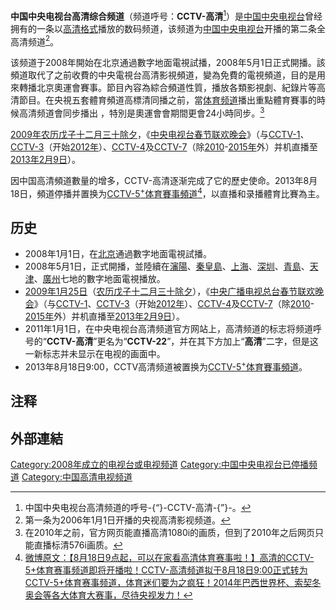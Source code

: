 {{Refimprove|time=2021-06-11T10:09:01+00:00}}
{{TV channel|中国中央电视台|state=end}}
{{distinguish|中国中央电视台高清影视频道}}
{{頻道資訊
| 頻道名稱         = 中國中央電視-{台}-高清综合頻道<br>CCTV-高清
| 頻道圖片檔案     = 
| 頻道圖片尺寸     = 
| 頻道圖片名稱     =  CCTV-高清
| 所屬國家         = {{CHN}}
| 總部所在         = {{CHN}}[[北京市|北京市]]
| 播放地區         = {{CHNML}}
| 試播日期         = 2008年1月1日
| 開播日期         = 2008年5月1日
| 停播日期         = 2013年8月18日
| 頻道呼號	= CCTV-高清
| 視頻格式         = 
| 收視率           = 
| 收視率調查時間   = 
| 收視率資料來源   = 
| 頻道口號         = 
| 擁有者           = [[中国中央电视台|中国中央电视台]]
| 持股者           = 
| 前頻道名稱       = [[中国中央电视台高清影视频道|中国中央电视台高清影视频道]]
| 被取代名稱       = [[中国中央电视台体育赛事頻道|中国中央电视台体育赛事頻道]]
| 集團同類頻道     = 
| 重播服務頻道     = 
| 頻道官方網站     = 
| 備註             = 
}}
'''中国中央电视台高清综合频道'''（频道呼号：'''CCTV-高清'''<ref>中国中央电视台高清频道的呼号-{“}-CCTV-高清-{”}-。</ref>）是[[中国中央电视台|中国中央电视台]]曾经拥有的一条以[[高清晰度电视|高清格式]]播放的数码频道，该频道为[[中国中央电视台|中国中央电视台]]开播的第二条全高清频道<ref>第一条为2006年1月1日开播的央视高清影视频道。</ref>。

该频道于2008年開始在北京通過數字地面電視試播，2008年5月1日正式開播。該頻道取代了之前收費的中央電視台高清影視頻道，變為免費的電視頻道，目的是用來轉播北京奧運會賽事。節目內容為綜合頻道性質，播放各類影視劇、紀錄片等高清節目。在央視五套體育頻道高標清同播之前，當[[中国中央电视台体育频道|体育频道]]播出重點體育賽事的時候高清频道會同步播出 ，特別是奧運會會期間更會24小時同步。<ref>在2010年之前，官方网页能直播高清1080i的画质，但到了2010年之后网页只能直播标清576i画质。</ref>

[[2009年中国中央电视台春节联欢晚会|2009年]][[农历|农历]][[戊子|戊子]][[十二月三十|十二月三十]][[除夕|除夕]]，《[[中央电视台春节联欢晚会|中央电视台春节联欢晚会]]》（与[[中国中央电视台综合频道|CCTV-1]]、[[中国中央电视台综艺频道|CCTV-3]]（开始[[2012年中国中央电视台春节联欢晚会|2012年]]）、[[中国中央电视台中文国际频道|CCTV-4]]及[[中国中央电视台军事·农业频道|CCTV-7]]（除[[2010年中国中央电视台春节联欢晚会|2010]]-[[2015年中国中央电视台春节联欢晚会|2015年]]外）并机直播至[[2013年中国中央电视台春节联欢晚会|2013年2月9日]]）。

因中国高清頻道數量的增多，CCTV-高清逐渐完成了它的歷史使命。2013年8月18日，頻道停播并置换为[[中國中央電視台體育賽事頻道|CCTV-5<sup>+</sup>体育賽事頻道]]<ref name="5+">[http://media.weibo.com/profile.php?uid=cctv1108 微博原文：【8月18日9点起，可以在家看高清体育赛事啦！】高清的CCTV-5+体育赛事频道即将开播啦！CCTV-高清频道拟于8月18日9:00正式转为CCTV-5+体育赛事频道，体育迷们要为之疯狂！2014年巴西世界杯、索契冬奥会等各大体育大赛事，尽待央视发力！]{{Dead link|date=2018年11月 |bot=InternetArchiveBot |fix-attempted=yes }}</ref>，以直播和录播體育比賽為主。

==历史==
* 2008年1月1日，在[[北京|北京]]通過數字地面電視試播。
* 2008年5月1日，正式開播，並陸續在[[瀋陽|瀋陽]]、[[秦皇島|秦皇島]]、[[上海|上海]]、[[深圳|深圳]]、[[青島|青島]]、[[天津|天津]]、[[廣州|廣州]]七地的數字地面電視播放。
* [[2009年中国中央电视台春节联欢晚会|2009年1月25日]]（[[农历|农历]][[戊子|戊子]][[十二月三十|十二月三十]][[除夕|除夕]]），《[[中央广播电视总台春节联欢晚会|中央广播电视总台春节联欢晚会]]》（与[[中国中央电视台综合频道|CCTV-1]]、[[中国中央电视台综艺频道|CCTV-3]]（开始[[2012年中国中央电视台春节联欢晚会|2012年]]）、[[中国中央电视台中文国际频道|CCTV-4]]及[[中国中央电视台军事·农业频道|CCTV-7]]（除[[2010年中国中央电视台春节联欢晚会|2010]]-[[2015年中国中央电视台春节联欢晚会|2015年]]外）并机直播至[[2013年中国中央电视台春节联欢晚会|2013年2月9日]]）。
* 2011年1月1日，在中央电视台高清频道官方网站上，高清频道的标志将频道呼号的“'''CCTV-高清'''”更名为“'''CCTV-22'''”，并在其下方加上“'''高清'''”二字，但是这一新标志并未显示在电视的画面中。
* 2013年8月18日9:00，CCTV高清频道被置换为[[中國中央電視台體育賽事頻道|CCTV-5<sup>+</sup>体育賽事頻道]]。

==注释==
{{reflist}}

==外部連結==
{{CCTV}}

[[Category:2008年成立的电视台或电视频道|Category:2008年成立的电视台或电视频道]]
[[Category:中国中央电视台已停播频道|Category:中国中央电视台已停播频道]]
[[Category:中国高清电视频道|Category:中国高清电视频道]]